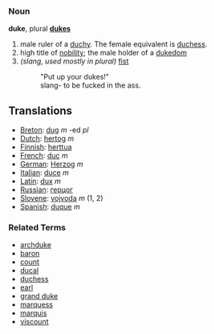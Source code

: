 === Noun ===
'''duke''', plural '''[[dukes]]'''

# male ruler of a [[duchy]].  The female equivalent is [[duchess]].
# high title of [[nobility]]; the male holder of a [[dukedom]]
# ''(slang, used mostly in plural)'' [[fist]]
#: "Put up your dukes!"
#: slang- to be fucked in the ass.
==Translations==
*[[Breton]]: [[dug]] ''m'' -ed ''pl''
*[[Dutch]]: [[hertog]] ''m''
*[[Finnish]]: [[herttua]]
*[[French]]: [[duc]] ''m''
*[[German]]: [[Herzog]] ''m''
*[[Italian]]: [[duce]] ''m''
*[[Latin]]: [[dux]] ''m''
*[[Russian]]: [[герцог]]
*[[Slovene]]: [[vojvoda]] ''m'' (1, 2)
*[[Spanish]]: [[duque]] ''m''

===Related Terms===
*[[archduke]]
*[[baron]]
*[[count]]
*[[ducal]]
*[[duchess]]
*[[earl]]
*[[grand duke]]
*[[marquess]]
*[[marquis]]
*[[viscount]]